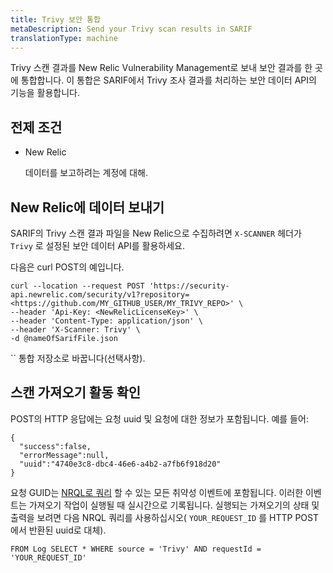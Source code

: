 ```yaml
---
title: Trivy 보안 통합
metaDescription: Send your Trivy scan results in SARIF
translationType: machine
---
```


Trivy 스캔 결과를 New Relic Vulnerability Management로 보내 보안 결과를 한 곳에 통합합니다. 이 통합은 SARIF에서 Trivy 조사 결과를 처리하는 보안 데이터 API의 기능을 활용합니다.

## 전제 조건

* New Relic

  <InlinePopover type="licenseKey"/>

  데이터를 보고하려는 계정에 대해.

## New Relic에 데이터 보내기

SARIF의 Trivy 스캔 결과 파일을 New Relic으로 수집하려면 `X-SCANNER` 헤더가 `Trivy` 로 설정된 보안 데이터 API를 활용하세요.

다음은 curl POST의 예입니다.

```
curl --location --request POST 'https://security-api.newrelic.com/security/v1?repository=<https://github.com/MY_GITHUB_USER/MY_TRIVY_REPO>' \
--header 'Api-Key: <NewRelicLicenseKey>' \
--header 'Content-Type: application/json' \
--header 'X-Scanner: Trivy' \
-d @nameOfSarifFile.json
```

<Callout variant="tip">
  `<RepositoryUrl>` 통합 저장소로 바꿉니다(선택사항).
</Callout>

## 스캔 가져오기 활동 확인

POST의 HTTP 응답에는 요청 uuid 및 요청에 대한 정보가 포함됩니다. 예를 들어:

```
{
  "success":false,
  "errorMessage":null,
  "uuid":"4740e3c8-dbc4-46e6-a4b2-a7fb6f918d20"
}
```

요청 GUID는 [NRQL로 쿼리](/docs/query-your-data/nrql-new-relic-query-language/get-started/introduction-nrql-new-relics-query-language/) 할 수 있는 모든 취약성 이벤트에 포함됩니다. 이러한 이벤트는 가져오기 작업이 실행될 때 실시간으로 기록됩니다. 실행되는 가져오기의 상태 및 출력을 보려면 다음 NRQL 쿼리를 사용하십시오( `YOUR_REQUEST_ID` 를 HTTP POST에서 반환된 uuid로 대체).

```
FROM Log SELECT * WHERE source = 'Trivy' AND requestId = 'YOUR_REQUEST_ID'
```